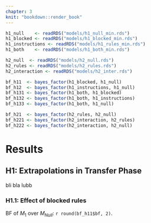 ```yaml
---
chapter: 3
knit: "bookdown::render_book"
---
```


```r
h1_null    <- readRDS("models/h1_null_min.rds")
h1_blocked <- readRDS("models/h1_blocked_min.rds")
h1_instructions <- readRDS("models/h1_rules_min.rds")
h1_both    <- readRDS("models/h1_both_min.rds")

h2_null  <- readRDS("models/h2_null.rds")
h2_rules <- readRDS("models/h2_rules.rds")
h2_interaction <- readRDS("models/h2_inter.rds")

bf_h11  <- bayes_factor(h1_blocked, h1_null)
bf_h12  <- bayes_factor(h1_instructions, h1_null)
bf_h131 <- bayes_factor(h1_both, h1_blocked)
bf_h132 <- bayes_factor(h1_both, h1_instructions)
bf_h133 <- bayes_factor(h1_both, h1_null)

bf_h21  <- bayes_factor(h2_rules, h2_null)
bf_h221 <- bayes_factor(h2_interaction, h2_rules)
bf_h222 <- bayes_factor(h2_interaction, h2_null)
```

# Results {#ch:results}

## H1: Extrapolations in Transfer Phase

bli bla lubb

### H1.1: Effect of blocked rules

BF of $M_1$ over $M_{Null}$: `r round(bf_h11$bf, 2)`.